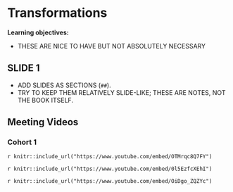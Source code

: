 # Transformations

**Learning objectives:**

- THESE ARE NICE TO HAVE BUT NOT ABSOLUTELY NECESSARY

## SLIDE 1

- ADD SLIDES AS SECTIONS (`##`).
- TRY TO KEEP THEM RELATIVELY SLIDE-LIKE; THESE ARE NOTES, NOT THE BOOK ITSELF.

## Meeting Videos

### Cohort 1

`r knitr::include_url("https://www.youtube.com/embed/OTMrqc8Q7FY")`

`r knitr::include_url("https://www.youtube.com/embed/0l5EzfcXEhI")`

`r knitr::include_url("https://www.youtube.com/embed/OiDgo_ZQZYc")`

<!--
### Cohort 2

`r knitr::include_url("https://www.youtube.com/embed/URL")`

<details>
<summary> Meeting chat log </summary>

```
LOG
```
</details>
-->
